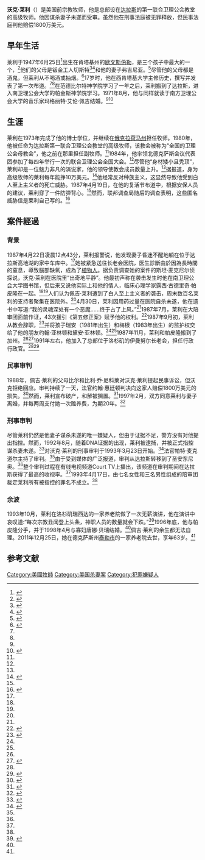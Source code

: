 {{bettertranslation}}
{{Infobox religious biography
| honorific_prefix = 
| name=沃克·莱利
| native_name = Walker Railey
| image = 
| caption = 
| module = {{Infobox officeholder|embed=yes
| office= 第一[[联合循道会|联合循道会]]资深牧师
|term_start = 1980年
|term_end  =  1987年
|predecessor =  
|successor  = }}  
| alt = 
| birth_name = 
| birth_date = {{Birth date and age|1947|06|25}}
| birth_place = {{USA-1912}}[[肯塔基州|肯塔基州]][[欧文斯伯勒|欧文斯伯勒]]
| death_date = 
| death_place = 
| resting_place = 
| profession =
| religion = [[基督教|基督教]] 
| denomination = [[循道宗|循道宗]]
| church = 第一联合卫理公会教堂
| spouse = {{marriage|玛格丽特·艾伦·佩吉·尼科莱|1971|1997|reason=divorced}}
| children = 2
| education = [[南方卫理公会大学|南方卫理公会大学]]
| ordination =
| congregations =
| signature = 
| website = 
}}

'''沃克·莱利'''（{{lang-en|Walker Railey}}）是美国前宗教牧师，他是总部设在[[达拉斯|达拉斯]]的第一联合卫理公会教堂的高级牧师。他因谋杀妻子未遂而受审。虽然他在刑事法庭被无罪释放，但民事法庭判他赔偿1800万美元。

== 早年生活 ==
莱利于1947年6月25日<ref name=NYT2>{{cite news|newspaper=[[The_New_York_Times|The New York Times]]|url=https://www.nytimes.com/1987/06/14/us/in-a-city-of-strong-churches-a-fall-from-grace-reverberates.html|date=1987-06-14|title=In A City of Strong Churches, a Fall From Grace Reverberates|first=Thomas C.|last=Hayes|accessdate=2021-02-02|archive-date=2017-11-05|archive-url=https://web.archive.org/web/20171105120012/http://www.nytimes.com/1987/06/14/us/in-a-city-of-strong-churches-a-fall-from-grace-reverberates.html|dead-url=no}}</ref>出生在肯塔基州的[[欧文斯伯勒|欧文斯伯勒]]，是三个孩子中最大的一个，<ref name=LA1>{{cite news|url=https://www.latimes.com/archives/la-xpm-1989-01-01-mn-180-story.html|title=The Railey Case : The Brutal Attack on the Popular Pastor’s Wife and His Suicide Attempt Became Dallas’ Most Haunting and Sensational Mystery in a Decade|date=1989-01-01|last=Cochran|first=Mike|newspaper=[[Los_Angeles_Times|Los Angeles Times]]|accessdate=2021-02-02|archive-date=2021-01-28|archive-url=https://web.archive.org/web/20210128015314/https://www.latimes.com/archives/la-xpm-1989-01-01-mn-180-story.html|dead-url=no}}</ref>他们的父母是钣金工人切斯特<ref name=Texas2>{{cite news|newspaper=[[Texas_Monthly|Texas Monthly]]|first=Lawrence|last=Wright|url=https://www.texasmonthly.com/articles/the-sins-of-walker-railey/|title=The Sins of Walker Railey|date=January 1988|accessdate=2021-02-02|archive-date=2021-03-09|archive-url=https://web.archive.org/web/20210309050116/https://www.texasmonthly.com/articles/the-sins-of-walker-railey/|dead-url=no}}</ref><ref name=D1>{{cite news|newspaper=[[D_Magazine|D Magazine]]|url=https://www.dmagazine.com/publications/d-magazine/1987/october/the-silent-spring-of-walker-railey/|title=The Silent Spring of Walker Railey|date=October 1987|last=Shropshire|first=Mike|accessdate=2021-02-02|archive-date=2021-02-08|archive-url=https://web.archive.org/web/20210208045249/https://www.dmagazine.com/publications/d-magazine/1987/october/the-silent-spring-of-walker-railey/|dead-url=no}}</ref>和他的妻子弗吉尼亚。<ref>{{cite book|title=Deliver Us from Evil|first=Mike|last=Cochran|year=1990|publisher=Penguin|page=11|isbn=9780425123515}}</ref>尽管他的父母都是酒鬼，但莱利从不喝酒或抽烟。<ref>{{cite book|url=https://books.google.com/books?id=qVE4nuQkflIC|title=Texas Justice, Bought and Paid For|first=Mona D.|last=Sizer|page=192|publisher=Taylor Trade Publications|isbn=9781556227912}}</ref>17岁时，他在西肯塔基大学主修历史，撰写并发表了第一次布道。<ref name=LA1/><ref name=D1/>在范德比尔特神学院学习了一年之后，莱利搬到了达拉斯，进入南卫理公会大学的帕金斯神学院学习。1971年8月，他与同样就读于南方卫理公会大学的音乐家玛格丽特·艾伦·佩吉结婚。<ref name=LA1/><ref name=Dallas1>{{cite news|newspaper=The Dallas Morning News|url=https://www.dallasnews.com/news/crime/2012/01/01/peggy-raileys-death-a-turning-point-for-one-of-dallas-most-notorious-crimes/|date=2011-12-31|title=Peggy Railey’s death a turning point for one of Dallas’ most notorious crimes|accessdate=2021-02-02|archive-date=2021-01-27|archive-url=https://web.archive.org/web/20210127233207/https://www.dallasnews.com/news/crime/2012/01/01/peggy-raileys-death-a-turning-point-for-one-of-dallas-most-notorious-crimes/|dead-url=no}}</ref>
==生涯==
莱利在1973年完成了他的博士学位，并继续在[[俄克拉荷马州|俄克拉荷马州]]担任牧师。1980年，他被任命为达拉斯第一联合卫理公会教堂的高级牧师，该教会被称为“全国的卫理公会母教会”，他之前在那里担任副牧师。<ref name=LA1/>1984年，他率领北德克萨斯会议代表团参加了每四年举行一次的联合卫理公会全国大会。<ref name=NYT2/>尽管他“身材矮小且秃顶”，莱利却是一位魅力非凡的演说家，他的领导使教会成员数量上升。<ref name=LA1/>据报道，身为高级牧师的莱利每年能挣10万美元。<ref name=Texas1>{{cite news|url=https://www.texasmonthly.com/the-culture/walker-railey/|title=Walker Railey|date=September 2001|first=Michael|last=Hall|newspaper=[[Texas_Hall|Texas Hall]]|accessdate=2021-02-02|archive-date=2020-10-31|archive-url=https://web.archive.org/web/20201031203933/https://www.texasmonthly.com/the-culture/walker-railey/|dead-url=no}}</ref>他经常反对种族主义，这显然导致他受到白人至上主义者的死亡威胁。1987年4月19日，在他的复活节布道中，根据安保人员的建议，莱利穿了一件防弹背心。<ref name=LA1/>然而，联邦调查局随后的调查表明，这些匿名威胁信是莱利自己写的。<ref name=NY1>{{cite news|newspaper=[[The_New_York_Times|The New York Times]]|url=https://www.nytimes.com/1993/04/17/us/former-dallas-pastor-acquitted-charges-trying-choke-his-wife-death.html|title=Former Dallas Pastor Is Acquitted of Charges of Trying to Choke His Wife to Death|first=Sam Howe|last=Verhovek|date=1993-04-17|accessdate=2021-02-02|archive-date=2021-01-27|archive-url=https://web.archive.org/web/20210127204514/https://www.nytimes.com/1993/04/17/us/former-dallas-pastor-acquitted-charges-trying-choke-his-wife-death.html|dead-url=no}}</ref>
==案件經過==
=== 背景 ===
1987年4月22日凌晨12点43分，莱利报警说，他发现妻子昏迷不醒地躺在位于达拉斯高地湖的家中车库中。<ref name=Texas1/>她被紧急送往长老会医院，医生診斷由於因為長時間的窒息，導致腦部缺氧，成為了[[持续性植物状态|植物人]]。据负责调查她的案件的斯坦·麦克尼尔侦探说，沃克·莱利在医院里“出奇地平静”。他最初声称在袭击发生时他在南卫理公会大学图书馆，但后来又说他实际上和他的情人，临床心理学家露西·古德里奇·帕皮隆在一起。<ref name=Dallas1/><ref name=Dallas2/>人们认为佩吉·莱利遭到了白人至上主义者的袭击，周末数百名莱利的支持者聚集在医院外。<ref name=NYT2/>4月30日，莱利因用药过量在医院自杀未遂，他在遗书中写道:“我的灵魂深处有一个恶魔……终于占了上风。”<ref name=LA1/>1987年7月，莱利在大陪审团面前作证，43次援引《第五修正案》赋予他的权利。<ref name=WP1>{{cite news|newspaper=[[The_Washington_Post|The Washington Post]]|url=https://www.washingtonpost.com/archive/lifestyle/1993/04/06/the-preachers-fall-from-grace/ef65a8c0-6aef-4d0b-bd9a-5e3bab3d31f7/|title=The Preacher's Fall From Grace|date=1993-04-06|first=Elizabeth|last=Hudson|accessdate=2021-02-02|archive-date=2021-02-06|archive-url=https://web.archive.org/web/20210206184648/https://www.washingtonpost.com/archive/lifestyle/1993/04/06/the-preachers-fall-from-grace/ef65a8c0-6aef-4d0b-bd9a-5e3bab3d31f7/|dead-url=no}}</ref>1987年9月初，莱利从教会辞职，<ref>{{cite news|newspaper=[[Texas_Monthly|Texas Monthly]]|last=Jubera|first=Drew|title=A Cross to Bear|page=107|date=October 1987|url=https://books.google.com/books?id=RioEAAAAMBAJ}}</ref>并将孩子瑞安（1981年出生）和梅根（1983年出生）的监护权交给了他的朋友约翰·亚林顿和黛安·亚林顿。<ref name=Texas1/><ref name=WP1/>1987年11月，莱利和帕皮隆搬到了加州。<ref name=LA1/><ref>{{cite news|newspaper=[[Associated_Press|Associated Press]]|url=https://apnews.com/article/40ca729affdf20929a15a5b16458723d|title=Ex-Minister, Cleared of Attack on Wife, Files For Bankruptcy, Divorce|date=1993-05-13|accessdate=2021-02-02|archive-date=2021-02-07|archive-url=https://web.archive.org/web/20210207174518/https://apnews.com/article/40ca729affdf20929a15a5b16458723d|dead-url=no}}</ref>1991年左右，他加入了总部位于洛杉矶的伊曼努尔长老会，担任行政行政官。<ref name=Texas1/><ref>{{cite news|newspaper=[[The_New_York_Times|The New York Times]]|date=1992-08-26|url=https://www.nytimes.com/1992/08/26/us/ex-minister-indicted-in-a-choking-attack-on-his-wife-in-1985.html|title=Ex-Minister Indicted In a Choking Attack On His Wife in 1985|accessdate=2021-02-02|archive-date=2021-01-27|archive-url=https://web.archive.org/web/20210127195301/https://www.nytimes.com/1992/08/26/us/ex-minister-indicted-in-a-choking-attack-on-his-wife-in-1985.html|dead-url=no}}</ref>

===民事审判===
1988年，佩吉·莱利的父母比尔和比利·乔·尼科莱对沃克·莱利提起民事诉讼，但沃克拒绝回应。审判持续了一天，法官约翰·惠廷顿判决向这家人赔偿1800万美元的损失。<ref>{{cite news|date=1989-03-20|url=https://www.upi.com/Archives/1989/03/20/Railey-served-with-subpoena-to-give-deposition-Tuesday/1155606373200/|title=Railey served with subpoena to give deposition Tuesday|newspaper=[[United_Press_International|United Press International]]|accessdate=2021-02-02|archive-date=2021-01-28|archive-url=https://web.archive.org/web/20210128161329/https://www.upi.com/Archives/1989/03/20/Railey-served-with-subpoena-to-give-deposition-Tuesday/1155606373200/|dead-url=no}}</ref>然而，莱利宣布破产，和解被搁置。<ref name=Dallas2>{{cite news|url=https://www.dallasnews.com/news/2011/12/28/peggy-railey-victim-in-lurid-dallas-scandal-dies-almost-25-years-after-brutal-attack-that-silenced-her/|title=Peggy Railey, victim in lurid Dallas scandal, dies almost 25 years after brutal attack that silenced her|date=2011-12-27|newspaper=The Dallas Morning News|accessdate=2021-02-02|archive-date=2021-03-08|archive-url=https://web.archive.org/web/20210308003002/https://www.dallasnews.com/news/2011/12/28/peggy-railey-victim-in-lurid-dallas-scandal-dies-almost-25-years-after-brutal-attack-that-silenced-her/|dead-url=no}}</ref>1997年2月，双方同意莱利与妻子离婚，并每两周支付她一次赡养费，为期20年。<ref>{{cite news|url=https://www.nytimes.com/1997/02/10/us/minister-settles-suit-accusing-him-of-attack-that-put-wife-in-coma.html|title=Minister Settles Suit Accusing Him of Attack That Put Wife in Coma|date=1997-02-10|newspaper=[[The_New_York_Times|The New York Times]]|accessdate=2021-02-02|archive-date=2021-01-27|archive-url=https://web.archive.org/web/20210127194852/https://www.nytimes.com/1997/02/10/us/minister-settles-suit-accusing-him-of-attack-that-put-wife-in-coma.html|dead-url=no}}</ref>
===刑事审判===
尽管莱利仍然是他妻子谋杀未遂的唯一嫌疑人，但由于证据不足，警方没有对他提出指控。然而，1992年8月，随着DNA证据的出现，莱利被逮捕，并被正式指控谋杀妻未遂。<ref name=UPI1>{{cite news|url=https://www.upi.com/Archives/1993/03/25/Testimony-begins-in-attempted-murder-trial-of-Texas-ex-minister/5873733035600/|title=Testimony begins in attempted murder trial of Texas ex-minister|date=1993-03-25|newspaper=[[United_Press_International|United Press International]]|accessdate=2021-02-02|archive-date=2021-01-27|archive-url=https://web.archive.org/web/20210127210446/https://www.upi.com/Archives/1993/03/25/Testimony-begins-in-attempted-murder-trial-of-Texas-ex-minister/5873733035600/|dead-url=no}}</ref>对沃克·莱利的刑事审判于1993年3月23日开始。<ref name=LA2>{{cite news|url=https://www.latimes.com/archives/la-xpm-1993-04-16-mn-23583-story.html|title=Jury Weighs Charge That Ex-Pastor Tried to Kill Wife|first=J. Michael|last=Kennedy|date=1993-04-16|newspaper=[[Los_Angeles_Times|Los Angeles Times]]|accessdate=2021-02-02|archive-date=2021-02-06|archive-url=https://web.archive.org/web/20210206214332/https://www.latimes.com/archives/la-xpm-1993-04-16-mn-23583-story.html|dead-url=no}}</ref>法官帕特·麦克道尔主持了审判。<ref name=UPI1/>由于受到媒体的广泛报道，审判从达拉斯转移到了圣安东尼奥。<ref name=NY1/>整个审判过程在有线电视频道Court TV上播出，该频道在审判期间在达拉斯获得了最高的收视率。<ref name=LA2/>1993年4月17日，由七名女性和三名男性组成的陪审团裁定莱利所有被指控的罪名不成立。<ref name=NY1/>
===余波===
1993年10月，莱利在洛杉矶瑞西达的一家养老院做了一次无薪演讲，他在演讲中哀叹道:“每次宗教丑闻登上头条，神职人员的数量就会下跌。”<ref>{{cite news|newspaper=[[Los_Angeles_Times|Los Angeles Times]]|first=Jack|last=Cheevers|url=https://www.latimes.com/archives/la-xpm-1993-10-21-me-48060-story.html|title=Cleared in Attack on Wife, Ex-Minister Speaks Out|date=1993-10-21}}</ref>1996年底，他与帕皮隆分手，并于1998年4月与寡妇唐娜·贝瑞结婚。<ref name=Texas1/>佩吉·莱利的余生都无法自理。2011年12月25日，她在德克萨斯州[[泰勒_(德克萨斯州)|泰勒市]]的一家养老院去世，享年63岁。<ref name=Dallas2/>

==参考文献==
{{reflist}}
[[Category:美國牧師|Category:美國牧師]]
[[Category:美国杀妻案|Category:美国杀妻案]] 
[[Category:犯罪嫌疑人|Category:犯罪嫌疑人]]